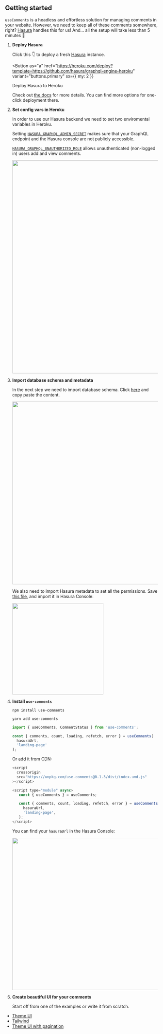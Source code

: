 
## Getting started

`useComments` is a headless and effortless solution for managing comments in
your website. However, we need to keep all of these comments somewhere, right?
[Hasura](https://hasura.io) handles this for us! And... all the setup will take
less than 5 minutes 🚀

1. **Deploy Hasura**

   Click this 👇 to deploy a fresh [Hasura] instance.

   <Button
     as="a"
     href="https://heroku.com/deploy?template=https://github.com/hasura/graphql-engine-heroku"
     variant="buttons.primary"
     sx={{ my: 2 }}
   >
     Deploy Hasura to Heroku
   </Button>

   Check out [the docs][hasura-docs] for more details. You can find more options
   for one-click deployment there.

   [hasura]: https://hasura.io

   [hasura-docs]:
   https://hasura.io/docs/1.0/graphql/manual/guides/deployment/heroku-one-click.html

2. **Set config vars in Heroku**

   In order to use our Hasura backend we need to set two enviromental variables
   in Heroku.

   Setting
   [`HASURA_GRAPHQL_ADMIN_SECRET`](https://hasura.io/docs/1.0/graphql/manual/deployment/heroku/securing-graphql-endpoint.html#heroku-secure)
   makes sure that your GraphQL endpoint and the Hasura console are not publicly
   accessible.

   [`HASURA_GRAPHQL_UNAUTHORIZED_ROLE`](https://hasura.io/docs/1.0/graphql/manual/auth/authentication/unauthenticated-access.html#unauthenticated-access)
   allows unauthenticated (non-logged in) users add and view comments.

   <img width="700" src="./heroku-env.png" />

3. **Import database schema and metadata**

   In the next step we need to import database schema. Click
   [here](https://github.com/beerose/use-comments/blob/master/hasura/up.sql) and
   copy paste the content.

   <img width="600" src="./sql.png" />

   We also need to import Hasura metadata to set all the permissions. Save
   [this file](https://github.com/beerose/use-comments/blob/master/hasura/metadata.json),
   and import it in Hasura Console:

   <img width="300" src="./metadata.png" />

4. **Install `use-comments`**

   ```
   npm install use-comments
   ```

   ```
   yarn add use-comments
   ```

   ```jsx
   import { useComments, CommentStatus } from 'use-comments';

   const { comments, count, loading, refetch, error } = useComments(
     hasuraUrl,
     'landing-page'
   );
   ```

   Or add it from CDN:

   ```js
   <script
     crossorigin
     src="https://unpkg.com/use-comments@0.1.3/dist/index.umd.js"
   ></script>

   <script type="module" async>
      const { useComments } = useComments;

      const { comments, count, loading, refetch, error } = useComments(
        hasuraUrl,
        'landing-page',
      );
   </script>
   ```

   You can find your `hasuraUrl` in the Hasura Console:

   <img width="500" src="./url.png" />

5. **Create beautiful UI for your comments**

   Start off from one of the examples or write it from scratch.

   <!-- <div style="display: flex; flex-wrap: wrap;">
     <img
       style="width: 300px; height: 300px; margin-right: 20px; cursor: pointer"
       src="./t.png"
     />
     <img
       style="width: 300px; height: 300px; margin-right: 20px; cursor: pointer"
       src="./tu.png"
     />
     <img
       style="width: 300px; height: 300px; margin-right: 20px; cursor: pointer"
       src="./p.png"
     />
   </div> -->

- [Theme UI](https://codesandbox.io/s/use-comments-theme-ui-demo-hjqqj)
- [Tailwind](https://codesandbox.io/s/use-comments-demo-tailwind-pvhgw)
- [Theme UI with pagination](https://codesandbox.io/s/use-comments-pagination-z5kmg)
